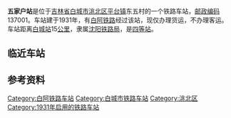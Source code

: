 {{noteTA
|1=zh-cn:始发车次; zh-hk:列車班次;
|2=zh-cn:车次; zh-hk:班次;
}}
{{Infobox China railway station
|车站名称 = 五家户站
|图片 = 
|图片介绍 = 
|其他名称 = 
|车站拼音 = Wujiahu
|英文名称 = Wujiahu Railway Station
|车站代码 = 56054<ref>{{cite book|title=中华人民共和国铁路车站代码（GB/T 10302-2010）|publisher=中国标准出版社|year=2010|isbn=155066140495|ignore-isbn-error=true|pages=38}}</ref>
|电报码 = 
|拼音码 = 
|车站地址 = [[吉林省|吉林省]][[白城市|白城市]][[洮北区|洮北区]][[平台镇_(白城市)|平台镇]]东五村
|坐标 = {{coord|45.694411|N|122.713792|E|display=inline,title}}
|归属 = [[沈阳铁路局|沈阳铁路局]][[白城车务段|白城车务段]]
|线路 = [[白阿铁路|白阿铁路]]
|车站等级 = [[四等站_(中铁)|四等站]]
}}
'''五家户站'''是位于[[吉林省|吉林省]][[白城市|白城市]][[洮北区|洮北区]][[平台镇_(白城市)|平台镇]]东五村的一个铁路车站，[[邮政编码|邮政编码]]137001。车站建于1931年，有[[白阿铁路|白阿铁路]]经过该站，现仅办理货运，不办理客运。车站距离[[白城站|白城站]]15[[公里|公里]]，隶属[[沈阳铁路局|沈阳铁路局]]，是[[四等站_(中铁)|四等站]]。

== 临近车站 ==
{{start rail box|[[File:China_Railways.svg|16px]] [[中国铁路|中国铁路]]}}
{{s-inop|[[白城北站|白城北站]]|{{站|白城}}方向}}
{{s-line|[[白阿铁路|白阿铁路]]<br />← 7km 五家户站 5km →}}
{{s-inop|[[平台站|平台站]]|{{站|伊尔灺}}方向}}
{{end box}}

== 参考资料 ==
{{reflist}}

{{白阿铁路}}
{{铁路车站小作品}}
{{吉林小作品}}
[[Category:白阿铁路车站|Category:白阿铁路车站]]
[[Category:白城市铁路车站|Category:白城市铁路车站]]
[[Category:洮北区|Category:洮北区]]
[[Category:1931年启用的铁路车站|Category:1931年启用的铁路车站]]